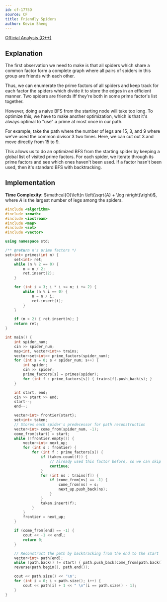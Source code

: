 ```yaml
---
id: cf-1775D
source: CF
title: Friendly Spiders
author: Kevin Sheng
---
```


[Official Analysis (C++)](https://codeforces.com/blog/entry/111286)

## Explanation

The first observation we need to make is that all spiders which share a common
factor form a complete graph where all pairs of spiders in this group are friends with each other.

Thus, we can enumerate the prime factors of all spiders and keep track
for each factor the spiders which divide it to store the edges in an efficient manner.
Two spiders are friends iff they're both in some prime factor's list together.

However, doing a naive BFS from the starting node will take too long.
To optimize this, we have to make another optimization, which is that
it's always optimal to "use" a prime at most once in our path.

For example, take the path where the number of legs are $15$, $3$, and $9$
where we've used the common divisor $3$ two times.
Here, we can cut out $3$ and move directly from $15$ to $9$.

This allows us to do an optimized BFS from the starting spider
by keeping a global list of visited prime factors.
For each spider, we iterate through its prime factors and see
which ones haven't been used.
If a factor hasn't been used, then it's standard BFS with backtracking.

## Implementation

**Time Complexity:** $\mathcal{O}\left(n \left(\sqrt{A} + \log n\right)\right)$, where $A$ is the largest number of legs among the spiders.

<LanguageSection>
<CPPSection>

```cpp
#include <algorithm>
#include <cmath>
#include <iostream>
#include <map>
#include <set>
#include <vector>

using namespace std;

/** @return n's prime factors */
set<int> primes(int n) {
	set<int> ret;
	while (n % 2 == 0) {
		n = n / 2;
		ret.insert(2);
	}

	for (int i = 3; i * i <= n; i += 2) {
		while (n % i == 0) {
			n = n / i;
			ret.insert(i);
		}
	}

	if (n > 2) { ret.insert(n); }
	return ret;
}

int main() {
	int spider_num;
	cin >> spider_num;
	map<int, vector<int>> trains;
	vector<set<int>> prime_factors(spider_num);
	for (int s = 0; s < spider_num; s++) {
		int spider;
		cin >> spider;
		prime_factors[s] = primes(spider);
		for (int f : prime_factors[s]) { trains[f].push_back(s); }
	}

	int start, end;
	cin >> start >> end;
	start--;
	end--;

	vector<int> frontier{start};
	set<int> taken;
	// Stores each spider's predecessor for path reconstruction
	vector<int> come_from(spider_num, -1);
	come_from[start] = start;
	while (!frontier.empty()) {
		vector<int> next_up;
		for (int s : frontier) {
			for (int f : prime_factors[s]) {
				if (taken.count(f)) {
					// Already used this factor before, so we can skip it
					continue;
				}
				for (int ns : trains[f]) {
					if (come_from[ns] == -1) {
						come_from[ns] = s;
						next_up.push_back(ns);
					}
				}
				taken.insert(f);
			}
		}
		frontier = next_up;
	}

	if (come_from[end] == -1) {
		cout << -1 << endl;
		return 0;
	}

	// Reconstruct the path by backtracking from the end to the start
	vector<int> path{end};
	while (path.back() != start) { path.push_back(come_from[path.back()]); }
	reverse(path.begin(), path.end());

	cout << path.size() << '\n';
	for (int i = 0; i < path.size(); i++) {
		cout << path[i] + 1 << " \n"[i == path.size() - 1];
	}
}
```

</CPPSection>
</LanguageSection>

